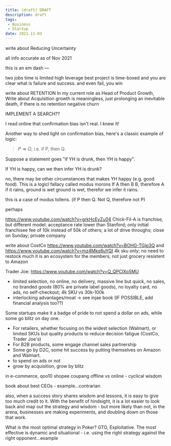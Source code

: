 ```yaml
---
title: (draft) DRAFT
description: draft
tags:
 - Business
 - Startup
date: 2021-11-03
---
```


write about Reducing Uncertainty


<p style={{fontSize: "0.7em", fontStyle: "italic"}}>all info accurate as of Nov 2021</p>

this is an em dash —

two jobs
time is limited
high leverage
best project is time-boxed and you are clear what is failure and success. and even fail, you win


write about RETENTION
In my current role as Head of Product Growth, 
Write about Acquisition growth is meaningless, just prolonging an inevitable death, if there is no retention
negative churn

IMPLEMENT A SEARCH??

I read online that confirmation bias isn't real. I knew it!



Another way to shed light on confirmation bias, here's a classic example of logic:

> 𝑃 ⇒ 𝑄, i.e. if P, then Q.

Suppose a statement goes "if YH is drunk, then YH is happy".

If YH is happy, can we then infer YH is drunk?

no,  there may be other circumstances that makes YH happy (e.g. good food).
This is a logicl fallacy called modus morons
If A then B
B, therefore A
if it rains, ground is wet
ground is wet, therefor we infer it rains.


this is a case of modus tollens. (if P then Q. Not Q, therefore not P)

perhaps 


https://www.youtube.com/watch?v=grkHcEyZu04
Chick-Fil-A is franchise, but different model: acceptance rate lower than Stanford; only initial franchisee fee of 10k instead of 50k of others; a lot of drive throughs; close on Sunday; private company

write about CostCo https://www.youtube.com/watch?v=BOHG-TGip3Q  and https://www.youtube.com/watch?v=mz4Mkq6uYQI
4k sku only; no need to restock much
it is an ecosystem for the members; not just grocery
resistent to Amazon

Trader Joe: https://www.youtube.com/watch?v=Q_QPClXo5MU
- limited selection, no online, no delivery, massive line but quick, no sales, no branded goods (80% are private label goods), no loyalty card, no ads, no self-checkout; 4k SKU vs 30k-100k
- interlocking advantages/moat -> see injae book
(IF POSSIBLE, add financial analysis too??)




Some startups make it a badge of pride to not spend a dollar on ads, while some go blitz on day one.

- For retailers, whether focusing on the widest selection (Walmart), or limited SKUs but quality products to reduce decision fatigue (CostCo, Trader Joe's)
- For B2B products, some engage channel sales partnership
- Some go by D2C, some hit success by putting themselves on Amazon and Walmart.
- to spend on ads or not
- grow by acquisition, grow by blitz

in e-commerce, qoo10 shopee coupang
offline vs online - cyclical wisdom

book about best CEOs - example...contrarian




also, when a success story shares wisdom and lessons, it is easy to give too much credit to it. 
With the benefit of hindsight, it is a lot easier to look back and map out the strategy and wisdom  - but more likely than not, in the arena, businesses are making experiments, and doubling down on those that work.



What is the most optimal strategy in Poker? GTO, Exploitative.
The most effective is dynamic and situational - i.e. using the right strategy against the right opponent...example
